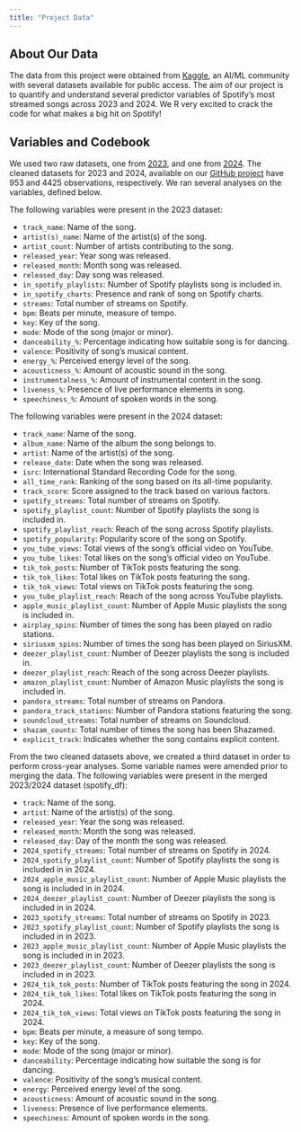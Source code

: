 ```yaml
---
title: "Project Data"
---
```


## About Our Data 

The data from this project were obtained from [Kaggle](https://www.kaggle.com/), an AI/ML community with several datasets available for public access. The aim of our project is to quantify and understand several predictor variables of Spotify's most streamed songs across 2023 and 2024. We R very excited to crack the code for what makes a big hit on Spotify!

## Variables and Codebook 

We used two raw datasets, one from [2023](https://www.kaggle.com/datasets/nelgiriyewithana/top-spotify-songs-2023), and one from [2024](https://www.kaggle.com/datasets/nelgiriyewithana/most-streamed-spotify-songs-2024). The cleaned datasets for 2023 and 2024, available on our [GitHub project](https://github.com/akgorman/spotify_data.github.io.git) have 953 and 4425 observations, respectively. We ran several analyses on the variables, defined below. 

The following variables were present in the 2023 dataset:

* `track_name`: Name of the song.
* `artist(s)_name`: Name of the artist(s) of the song.
* `artist_count`: Number of artists contributing to the song.
* `released_year`: Year song was released.
* `released_month`: Month song was released.
* `released_day`: Day song was released.
* `in_spotify_playlists`: Number of Spotify playlists song is included in.
* `in_spotify_charts`: Presence and rank of song on Spotify charts.
* `streams`: Total number of streams on Spotify.
* `bpm`: Beats per minute, measure of tempo.
* `key`: Key of the song.
* `mode`: Mode of the song (major or minor).
* `danceability_%`: Percentage indicating how suitable song is for dancing.
* `valence`: Positivity of song's musical content.
* `energy_%`: Perceived energy level of the song.
* `acousticness_%`: Amount of acoustic sound in the song.
* `instrumentalness_%`: Amount of instrumental content in the song.
* `liveness_%`: Presence of live performance elements in song.
* `speechiness_%`: Amount of spoken words in the song.

The following variables were present in the 2024 dataset:

- `track_name`: Name of the song.
- `album_name`: Name of the album the song belongs to.
- `artist`: Name of the artist(s) of the song.
- `release_date`: Date when the song was released.
- `isrc`: International Standard Recording Code for the song.
- `all_time_rank`: Ranking of the song based on its all-time popularity.
- `track_score`: Score assigned to the track based on various factors.
- `spotify_streams`: Total number of streams on Spotify.
- `spotify_playlist_count`: Number of Spotify playlists the song is included in.
- `spotify_playlist_reach`: Reach of the song across Spotify playlists.
- `spotify_popularity`: Popularity score of the song on Spotify.
- `you_tube_views`: Total views of the song's official video on YouTube.
- `you_tube_likes`: Total likes on the song's official video on YouTube.
- `tik_tok_posts`: Number of TikTok posts featuring the song.
- `tik_tok_likes`: Total likes on TikTok posts featuring the song.
- `tik_tok_views`: Total views on TikTok posts featuring the song.
- `you_tube_playlist_reach`: Reach of the song across YouTube playlists.
- `apple_music_playlist_count`: Number of Apple Music playlists the song is included in.
- `airplay_spins`: Number of times the song has been played on radio stations.
- `siriusxm_spins`: Number of times the song has been played on SiriusXM.
- `deezer_playlist_count`: Number of Deezer playlists the song is included in.
- `deezer_playlist_reach`: Reach of the song across Deezer playlists.
- `amazon_playlist_count`: Number of Amazon Music playlists the song is included in.
- `pandora_streams`: Total number of streams on Pandora.
- `pandora_track_stations`: Number of Pandora stations featuring the song.
- `soundcloud_streams`: Total number of streams on Soundcloud.
- `shazam_counts`: Total number of times the song has been Shazamed.
- `explicit_track`: Indicates whether the song contains explicit content.

From the two cleaned datasets above, we created a third dataset in order to perform cross-year
analyses. Some variable names were amended prior to merging the data. The following variables were present in the merged 2023/2024 dataset (spotify_df):

  - `track`: Name of the song.
  - `artist`: Name of the artist(s) of the song.
  - `released_year`: Year the song was released.
  - `released_month`: Month the song was released.
  - `released_day`: Day of the month the song was released.
  - `2024_spotify_streams`: Total number of streams on Spotify in 2024.
  - `2024_spotify_playlist_count`: Number of Spotify playlists the song is included in in 2024.
  - `2024_apple_music_playlist_count`: Number of Apple Music playlists the song is included in in 2024.
  - `2024_deezer_playlist_count`: Number of Deezer playlists the song is included in in 2024.
  - `2023_spotify_streams`: Total number of streams on Spotify in 2023.
  - `2023_spotify_playlist_count`: Number of Spotify playlists the song is included in in 2023.
  - `2023_apple_music_playlist_count`: Number of Apple Music playlists the song is included in in 2023.
  - `2023_deezer_playlist_count`: Number of Deezer playlists the song is included in in 2023.
  - `2024_tik_tok_posts`: Number of TikTok posts featuring the song in 2024.
  - `2024_tik_tok_likes`: Total likes on TikTok posts featuring the song in 2024.
  - `2024_tik_tok_views`: Total views on TikTok posts featuring the song in 2024.
  - `bpm`: Beats per minute, a measure of song tempo.
  - `key`: Key of the song.
  - `mode`: Mode of the song (major or minor).
  - `danceability`: Percentage indicating how suitable the song is for dancing.
  - `valence`: Positivity of the song's musical content.
  - `energy`: Perceived energy level of the song.
  - `acousticness`: Amount of acoustic sound in the song.
  - `liveness`: Presence of live performance elements.
  - `speechiness`: Amount of spoken words in the song.

